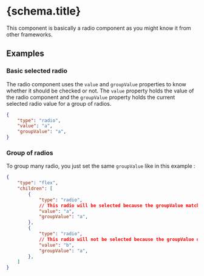 
# {schema.title}

This component is basically a radio component as you might know it from other frameworks.

## Examples

### Basic selected radio

The radio component uses the `value` and `groupValue` properties to know whether it should be checked or not. The `value` property holds the value of the radio component and the `groupValue` property holds the current selected radio value for a group of radios.

```json
{
    "type": "radio",
    "value": "a",
    "groupValue": "a",
}
```

### Group of radios
To group many radio, you just set the same `groupValue` like in this example :

```json
{
    "type": "flex",
    "children": [
        {
            "type": "radio",
            // This radio will be selected because the groupValue matches the value
            "value": "a",
            "groupValue": "a",
        },
        {
            "type": "radio",
            // This radio will not be selected because the groupValue does not match the value
            "value": "b",
            "groupValue": "a",
        },
    ]
}

```

<PropertyTable schema={schema}/>
